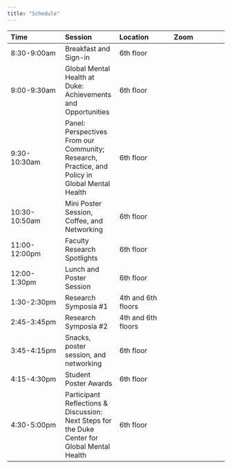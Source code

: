 ```yaml
---
title: "Schedule"
---
```


| Time | Session | Location | Zoom |
|:--   |:--      |:--       |:--   |
| 8:30-9:00am | Breakfast and Sign-in | 6th floor | |
| 9:00-9:30am | Global Mental Health at Duke: Achievements and Opportunities | 6th floor | |
| 9:30-10:30am | Panel: Perspectives From our Community; Research, Practice, and Policy in Global Mental Health | 6th floor | |
| 10:30-10:50am | Mini Poster Session, Coffee, and Networking | 6th floor | |
| 11:00-12:00pm | Faculty Research Spotlights | 6th floor | |
| 12:00-1:30pm | Lunch and Poster Session | 6th floor | |
| 1:30-2:30pm | Research Symposia #1 | 4th and 6th floors | |
| 2:45-3:45pm | Research Symposia #2 | 4th and 6th floors | |
| 3:45-4:15pm | Snacks, poster session, and networking | 6th floor | |
| 4:15-4:30pm | Student Poster Awards | 6th floor | |
| 4:30-5:00pm | Participant Reflections & Discussion: Next Steps for the Duke Center for Global Mental Health | 6th floor | |
